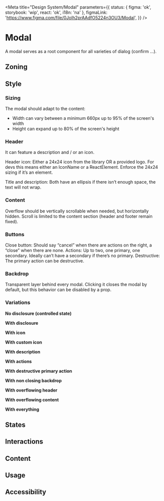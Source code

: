 


<Meta
	title="Design System/Modal"
	parameters={{
		status: { figma: 'ok', storybook: 'wip', react: 'ok', i18n: 'na' },
		figmaLink: 'https://www.figma.com/file/0Jolh2prAAdfO5224n3OU3/Modal',
	}}
/>

# Modal

A modal serves as a root component for all varieties of dialog (confirm ...).

## Zoning

<FigmaImage
	src="https://www.figma.com/file/0Jolh2prAAdfO5224n3OU3/Modal?node-id=738%3A12433"
	alt="Zoning image for Modal"
/>

## Style

### Sizing

The modal should adapt to the content:

- Width can vary between a minimum 660px up to 95% of the screen's width
- Height can expand up to 80% of the screen's height

### Header

It can feature a description and / or an icon.

Header icon: Either a 24x24 icon from the library OR a provided logo.
For devs this means either an IconName or a ReactElement.
Enforce the 24x24 sizing if it’s an element.

Title and description: Both have an ellipsis if there isn’t enough space, the text will not wrap.

### Content

Overflow should be vertically scrollable when needed, but horizontally hidden.
Scroll is limited to the content section (header and footer remain fixed).

### Buttons

Close button: Should say “cancel” when there are actions on the right, a “close” when there are none.
Actions: Up to two, one primary, one secondary. Ideally can’t have a secondary if there’s no primary.
Destructive: The primary action can be destructive.

### Backdrop

Transparent layer behind every modal. Clicking it closes the modal by default, but this behavior can be disabled by a prop.

### Variations

**No disclosure (controlled state)**

<Canvas>
	<Story height="5rem" story={Stories.NoDisclosure} />
</Canvas>

**With disclosure**

<Canvas>
	<Story height="5rem" story={Stories.WithDisclosure} />
</Canvas>

**With icon**

<Canvas>
	<Story height="5rem" story={Stories.WithIcon} />
</Canvas>

**With custom icon**

<Canvas>
	<Story height="5rem" story={Stories.WithCustomIcon} />
</Canvas>

**With description**

<Canvas>
	<Story height="5rem" story={Stories.WithDescription} />
</Canvas>

**With actions**

<Canvas>
	<Story height="5rem" story={Stories.WithActions} />
</Canvas>

**With destructive primary action**

<Canvas>
	<Story height="5rem" story={Stories.WithDestructivePrimaryAction} />
</Canvas>

**With non closing backdrop**

<Canvas>
	<Story height="5rem" story={Stories.WithNonClosingBackdrop} />
</Canvas>

**With overflowing header**

<Canvas>
	<Story height="5rem" story={Stories.WithOverflowingHeader} />
</Canvas>

**With overflowing content**

<Canvas>
	<Story height="5rem" story={Stories.WithOverflowingContent} />
</Canvas>

**With everything**

<Canvas>
	<Story height="5rem" story={Stories.WithEverything} />
</Canvas>

## States

## Interactions

## Content

## Usage

## Accessibility
